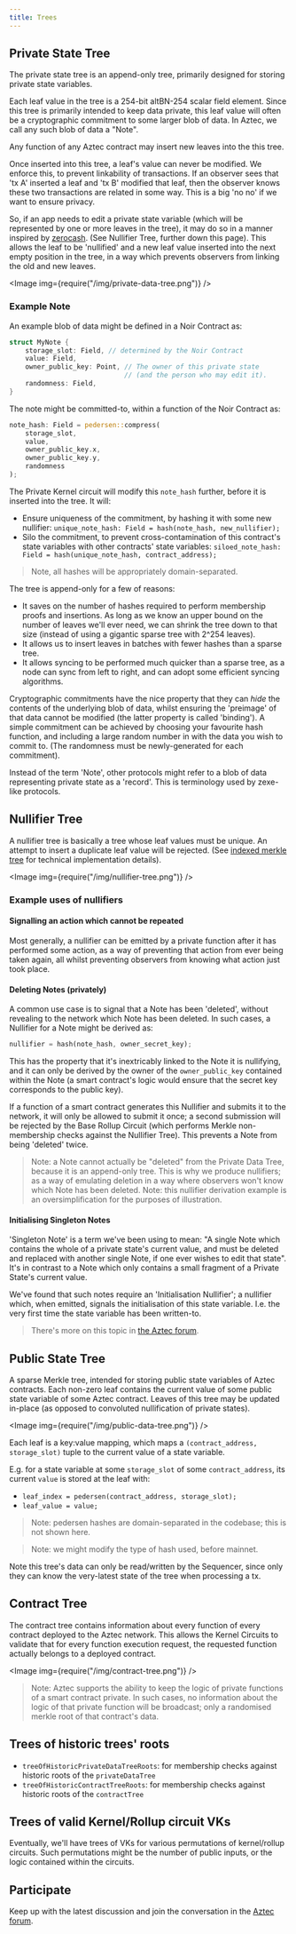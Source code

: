 ```yaml
---
title: Trees
---
```



<Disclaimer/>

## Private State Tree

The private state tree is an append-only tree, primarily designed for storing private state variables.

Each leaf value in the tree is a 254-bit altBN-254 scalar field element. Since this tree is primarily intended to keep data private, this leaf value will often be a cryptographic commitment to some larger blob of data. In Aztec, we call any such blob of data a "Note".

Any function of any Aztec contract may insert new leaves into the this tree.

Once inserted into this tree, a leaf's value can never be modified. We enforce this, to prevent linkability of transactions. If an observer sees that 'tx A' inserted a leaf and 'tx B' modified that leaf, then the observer knows these two transactions are related in some way. This is a big 'no no' if we want to ensure privacy.

So, if an app needs to edit a private state variable (which will be represented by one or more leaves in the tree), it may do so in a manner inspired by [zerocash](http://zerocash-project.org/media/pdf/zerocash-extended-20140518.pdf). (See Nullifier Tree, further down this page). This allows the leaf to be 'nullified' and a new leaf value inserted into the next empty position in the tree, in a way which prevents observers from linking the old and new leaves.

<Image img={require("/img/private-data-tree.png")} />

<!-- TODO: consider separating Note and Nullifier examples into their own doc, because it's actually a very large topic in itself, and can be expanded upon in much more detail than shown here. -->

### Example Note

An example blob of data might be defined in a Noir Contract as:

```rust
struct MyNote {
    storage_slot: Field, // determined by the Noir Contract
    value: Field,
    owner_public_key: Point, // The owner of this private state
                             // (and the person who may edit it).
    randomness: Field,
}
```

The note might be committed-to, within a function of the Noir Contract as:

```rust
note_hash: Field = pedersen::compress(
    storage_slot,
    value,
    owner_public_key.x,
    owner_public_key.y,
    randomness
);
```

The Private Kernel circuit will modify this `note_hash` further, before it is inserted into the tree. It will:

- Ensure uniqueness of the commitment, by hashing it with some new nullifier:
  `unique_note_hash: Field = hash(note_hash, new_nullifier);`
- Silo the commitment, to prevent cross-contamination of this contract's state variables with other contracts' state variables:
  `siloed_note_hash: Field = hash(unique_note_hash, contract_address);`

> Note, all hashes will be appropriately domain-separated.

The tree is append-only for a few of reasons:

- It saves on the number of hashes required to perform membership proofs and insertions. As long as we know an upper bound on the number of leaves we'll ever need, we can shrink the tree down to that size (instead of using a gigantic sparse tree with 2^254 leaves).
- It allows us to insert leaves in batches with fewer hashes than a sparse tree.
- It allows syncing to be performed much quicker than a sparse tree, as a node can sync from left to right, and can adopt some efficient syncing algorithms.

Cryptographic commitments have the nice property that they can _hide_ the contents of the underlying blob of data, whilst ensuring the
'preimage' of that data cannot be modified (the latter property is called 'binding'). A simple commitment can be achieved by choosing your favourite hash function, and including a large random number in with the data you wish to commit to. (The randomness must be newly-generated for each commitment).

Instead of the term 'Note', other protocols might refer to a blob of data representing private state as a 'record'. This is terminology used by zexe-like protocols.

## Nullifier Tree

A nullifier tree is basically a tree whose leaf values must be unique. An attempt to insert a duplicate leaf value will be rejected. (See [indexed merkle tree](./trees/indexed-merkle-tree) for technical implementation details).

<Image img={require("/img/nullifier-tree.png")} />

### Example uses of nullifiers

#### Signalling an action which cannot be repeated

Most generally, a nullifier can be emitted by a private function after it has performed some action, as a way of preventing that action from ever being taken again, all whilst preventing observers from knowing what action just took place.

#### Deleting Notes (privately)

A common use case is to signal that a Note has been 'deleted', without revealing to the network which Note has been deleted. In such cases, a Nullifier for a Note might be derived as:

```rust
nullifier = hash(note_hash, owner_secret_key);
```

This has the property that it's inextricably linked to the Note it is nullifying, and it can only be derived by the owner of the `owner_public_key` contained within the Note (a smart contract's logic would ensure that the secret key corresponds to the public key).

If a function of a smart contract generates this Nullifier and submits it to the network, it will only be allowed to submit it once; a second submission will be rejected by the Base Rollup Circuit (which performs Merkle non-membership checks against the Nullifier Tree). This prevents a Note from being 'deleted' twice.

> Note: a Note cannot actually be "deleted" from the Private Data Tree, because it is an append-only tree. This is why we produce nullifiers; as a way of emulating deletion in a way where observers won't know which Note has been deleted.
> Note: this nullifier derivation example is an oversimplification for the purposes of illustration.

#### Initialising Singleton Notes

'Singleton Note' is a term we've been using to mean: "A single Note which contains the whole of a private state's current value, and must be deleted and replaced with another single Note, if one ever wishes to edit that state". It's in contrast to a Note which only contains a small fragment of a Private State's current value. <!-- TODO: write about fragmented private state, somewhere. -->

We've found that such notes require an 'Initialisation Nullifier'; a nullifier which, when emitted, signals the initialisation of this state variable. I.e. the very first time the state variable has been written-to.

> There's more on this topic in [the Aztec forum](https://discourse.aztec.network/t/utxo-syntax-2-initialising-singleton-utxos/47).

## Public State Tree

A sparse Merkle tree, intended for storing public state variables of Aztec contracts. Each non-zero leaf contains the current value of some public state variable of some Aztec contract. Leaves of this tree may be updated in-place (as opposed to convoluted nullification of private states).

<Image img={require("/img/public-data-tree.png")} />

Each leaf is a key:value mapping, which maps a `(contract_address, storage_slot)` tuple to the current value of a state variable.

E.g. for a state variable at some `storage_slot` of some `contract_address`, its current `value` is stored at the leaf with:

- `leaf_index = pedersen(contract_address, storage_slot);`
- `leaf_value = value;`

> Note: pedersen hashes are domain-separated in the codebase; this is not shown here.

> Note: we might modify the type of hash used, before mainnet.

Note this tree's data can only be read/written by the Sequencer, since only they can know the very-latest state of the tree when processing a tx.

## Contract Tree

The contract tree contains information about every function of every contract deployed to the Aztec network. This allows the Kernel Circuits to validate that for every function execution request, the requested function actually belongs to a deployed contract.

<Image img={require("/img/contract-tree.png")} />

> Note: Aztec supports the ability to keep the logic of private functions of a smart contract private. In such cases, no information about the logic of that private function will be broadcast; only a randomised merkle root of that contract's data.

## Trees of historic trees' roots

- `treeOfHistoricPrivateDataTreeRoots`: for membership checks against historic roots of the `privateDataTree`
- `treeOfHistoricContractTreeRoots`: for membership checks against historic roots of the `contractTree`

## Trees of valid Kernel/Rollup circuit VKs

Eventually, we'll have trees of VKs for various permutations of kernel/rollup circuits. Such permutations might be the number of public inputs, or the logic contained within the circuits.

## Participate

Keep up with the latest discussion and join the conversation in the [Aztec forum](https://discourse.aztec.network).
